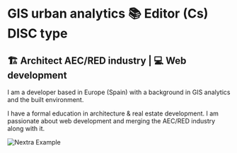 
# GIS urban analytics 📚 Editor (Cs) DISC type
## 🏗 Architect AEC/RED industry | 💻 Web development

I am a developer based in Europe (Spain) with a background in GIS analytics and the built environment.

I have a formal education in architecture & real estate development. I am passionate about web development and merging the AEC/RED industry along with it.

<Bleed>![Nextra Example](../public/mockup1.png)</Bleed>
